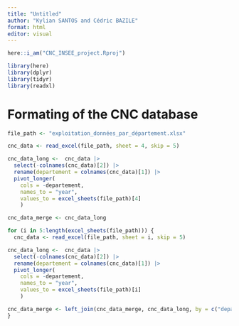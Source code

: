 ```yaml
---
title: "Untitled"
author: "Kylian SANTOS and Cédric BAZILE"
format: html
editor: visual
---
```


```r
here::i_am("CNC_INSEE_project.Rproj")

library(here)
library(dplyr)
library(tidyr)
library(readxl)
```
# Formating of the CNC database

```r
file_path <- "exploitation_données_par_département.xlsx"

cnc_data <- read_excel(file_path, sheet = 4, skip = 5)

cnc_data_long <-  cnc_data |>
  select(-colnames(cnc_data)[2]) |>
  rename(departement = colnames(cnc_data)[1]) |>
  pivot_longer(
    cols = -departement,
    names_to = "year", 
    values_to = excel_sheets(file_path)[4]
    )

cnc_data_merge <- cnc_data_long

for (i in 5:length(excel_sheets(file_path))) {
  cnc_data <- read_excel(file_path, sheet = i, skip = 5)

cnc_data_long <-  cnc_data |>
  select(-colnames(cnc_data)[2]) |>
  rename(departement = colnames(cnc_data)[1]) |>
  pivot_longer(
    cols = -departement,
    names_to = "year", 
    values_to = excel_sheets(file_path)[i]
    )

cnc_data_merge <- left_join(cnc_data_merge, cnc_data_long, by = c("departement", "year"))
}

```

